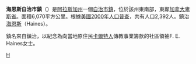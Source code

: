 {{Infobox U.S. County|
 county  = 海恩斯自治市鎮|
 state = 阿拉斯加州|
 en county  = Haines Borough|
 en state = Alaska|
 seal =  |
 seat = None (Consolidated city and borough)|
 map size|
 founded = 1968|
 area_total_sq_mi =2344 |
 area_water_sq_mi =382 |
 area percentage = 14.02% |
 census yr = 2006|
 pop = 2257 |
 density_km2 =1|
 web = www.hainesborough.us|
|}}
'''海恩斯自治市鎮'''（{{lang-en|Haines Borough}}）是[[阿拉斯加州|阿拉斯加州]]一個[[自治市鎮_(阿拉斯加州)|自治市鎮]]，位於該州東南部，東鄰[[加拿大|加拿大]][[卑斯省|卑斯省]]。面積6,070平方公里。根據[[美國2000年人口普查|美國2000年人口普查]]，共有人口2,392人。鎮治[[海恩斯_(阿拉斯加州)|海恩斯]]（Haines）。

鎮名來自鎮治，以紀念為向當地原住民[[卡爾特人|卡爾特人]]傳教事業籌款的社區領袖F. E. Haines女士。

{{海恩斯自治市鎮}}
{{Alaska}}
{{Authority control}}
[[Category:阿拉斯加州自治市鎮|H]]